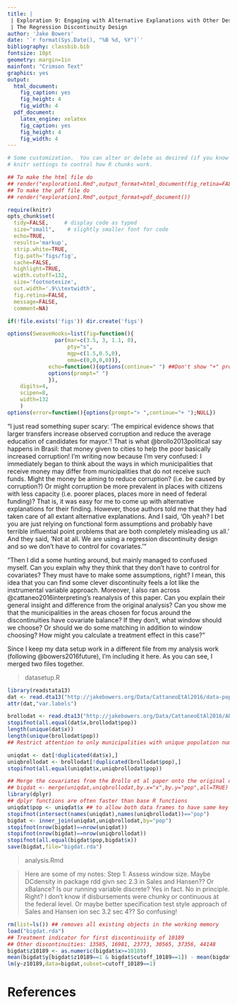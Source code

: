 ```yaml
---
title: |
 | Exploration 9: Engaging with Alternative Explanations with Other Design Strategies: 
 | The Regression Discontinuity Design
author: 'Jake Bowers'
date: '`r format(Sys.Date(), "%B %d, %Y")`'
bibliography: classbib.bib
fontsize: 10pt
geometry: margin=1in
mainfont: "Crimson Text"
graphics: yes
output:
  html_document:
    fig_caption: yes
    fig_height: 4
    fig_width: 4
  pdf_document:
    latex_engine: xelatex
    fig_caption: yes
    fig_height: 4
    fig_width: 4
---
```


<!-- Make this document using library(rmarkdown); render("exploration1.Rmd") -->
\input{mytexsymbols}


```r
# Some customization.  You can alter or delete as desired (if you know what you are doing).
# knitr settings to control how R chunks work.

## To make the html file do
## render("exploration1.Rmd",output_format=html_document(fig_retina=FALSE))
## To make the pdf file do
## render("exploration1.Rmd",output_format=pdf_document())

require(knitr)
opts_chunk$set(
  tidy=FALSE,     # display code as typed
  size="small",    # slightly smaller font for code
  echo=TRUE,
  results='markup',
  strip.white=TRUE,
  fig.path='figs/fig',
  cache=FALSE,
  highlight=TRUE,
  width.cutoff=132,
  size='footnotesize',
  out.width='.9\\textwidth',
  fig.retina=FALSE,
  message=FALSE,
  comment=NA)

if(!file.exists('figs')) dir.create('figs')

options(SweaveHooks=list(fig=function(){
			   par(mar=c(3.5, 3, 1.1, 0),
			       pty="s",
			       mgp=c(1.5,0.5,0),
			       oma=c(0,0,0,0))},
			 echo=function(){options(continue=" ") ##Don't show "+" prompts,
			 options(prompt=" ")
			 }),
	digits=4,
	scipen=8,
	width=132
	)
options(error=function(){options(prompt="> ",continue="+ ");NULL})
```


"I just read something super scary: 'The empirical evidence shows that larger
transfers increase observed corruption and reduce the average education of
candidates for mayor.'! That is what @brollo2013political say happens in
Brasil: that money given to cities to help the poor basically increased
corruption! I'm writing now because I'm very confused: I immediately began to
think about the ways in which municipalities that receive money may differ from
municipalities that do not receive such funds. Might the money be aiming to
reduce corruption? (i.e. be caused by corruption?) Or might corruption be more
prevalent in places with citizens with less capacity (i.e. poorer places,
places more in need of federal funding)? That is, it was easy for me to come up
with alternative explanations for their finding. However, those authors told me
that they had taken care of all extant alternative explanations. And I said,
'Oh yeah? I bet you are just relying on functional form assumptions and
probably have terrible influential point problems that are both completely
misleading us all.' And they said, 'Not at all. We are using a regression
discontinuity design and so we don't have to control for covariates.'"

"Then I did a some hunting around, but mainly managed to confused myself. Can
you explain why they think that they don't have to control for covariates? They
must have to make some assumptions, right? I mean, this idea that you can find
some clever discontinuity feels a lot like the instrumental variable approach.
Moreover, I also ran across @cattaneo2016interpreting's reanalysis of this
paper. Can you explain their general insight and difference from the original
analysis? Can you show me that the municipalities in the areas chosen for focus
around the discontinuities have covariate balance? If they don't, what window
should we choose? Or should we do some matching in addition to window choosing?
How might you calculate a treatment effect in this case?"

Since I keep my data setup work in a different file from my analysis work
(following @bowers2016future), I'm including it here. As you can see, I merged
two files together.

> datasetup.R

```r
library(readstata13)
dat <- read.dta13("http://jakebowers.org/Data/CattaneoEtAl2016/data-population-example.dta", convert.factors=FALSE)
attr(dat,"var.labels")

```

```r
brollodat <- read.dta13("http://jakebowers.org/Data/CattaneoEtAl2016/AER_smallsample.dta",convert.factors=FALSE)
stopifnot(all.equal(dat$x,brollodat$pop))
length(unique(dat$x))
length(unique(brollodat$pop))
## Restrict attention to only municipalities with unique population numbers so that we can use the covariates from the Brollo et al paper.

uniqdat <- dat[!duplicated(dat$x),]
uniqbrollodat <- brollodat[!duplicated(brollodat$pop),]
stopifnot(all.equal(uniqdat$x,uniqbrollodat$pop))

## Merge the covariates from the Brollo et al paper onto the original dataset
## bigdat <- merge(uniqdat,uniqbrollodat,by.x="x",by.y="pop",all=TRUE)
library(dplyr)
## dplyr functions are often faster than base R functions
uniqdat$pop <- uniqdat$x ## to allow both data frames to have same key name
stopifnot(intersect(names(uniqdat),names(uniqbrollodat))=="pop")
bigdat <- inner_join(uniqdat,uniqbrollodat,by="pop")
stopifnot(nrow(bigdat)==nrow(uniqdat))
stopifnot(nrow(bigdat)==nrow(uniqbrollodat))
stopifnot(all.equal(bigdat$pop,bigdat$x))
save(bigdat,file="bigdat.rda")
```


> analysis.Rmd

> Here are some of my notes:  Step 1: Assess window size. Maybe DCdensity in
> package rdd givn sec 2.3 in Sales and Hansen?? Or xBalance? Is our running
> variable discrete? Yes in fact. No in principle. Right? I don't know if
> disbursements were chunky or continuous at the federal level. Or maybe better
> specification test style approach of Sales and Hansen ion sec 3.2 sec 4?? So
> confusing!

```r
rm(list=ls()) ## removes all existing objects in the working memory
load("bigdat.rda")
## Treatment indicator for first discontinuiity of 10189
## Other discontinuities: 13585, 16981, 23773, 30565, 37356, 44148
bigdat$z10189 <- as.numeric(bigdat$x>=10189)
mean(bigdat$y[bigdat$z10189==1 & bigdat$cutoff_10189==1]) - mean(bigdat$y[bigdat$z10189==0 & bigdat$cutoff_10189==1])
lm(y~z10189,data=bigdat,subset=cutoff_10189==1)
```



# References

